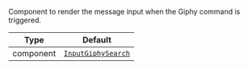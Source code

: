Component to render the message input when the Giphy command is triggered.

| Type      | Default                                                                              |
| --------- | ------------------------------------------------------------------------------------ |
| component | [`InputGiphySearch`](../../../../ui-components/message-input/input-giphy-search.mdx) |
